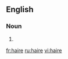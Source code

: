 ==English==

===Noun===
{{en-noun}}

# {{obsolete spelling of|hair}}

[[fr:haire]]
[[ru:haire]]
[[vi:haire]]